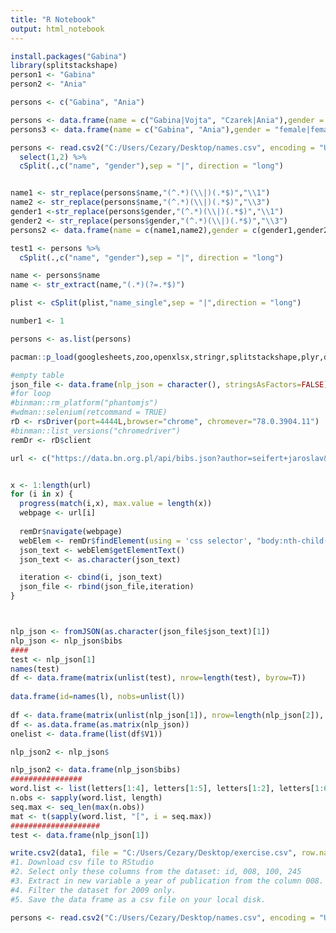 ```yaml
---
title: "R Notebook"
output: html_notebook
---
```


```r
install.packages("Gabina")
library(splitstackshape)
person1 <- "Gabina"
person2 <- "Ania"

persons <- c("Gabina", "Ania")

persons <- data.frame(name = c("Gabina|Vojta", "Czarek|Ania"),gender = c("female|male","male|female"))
persons3 <- data.frame(name = c("Gabina", "Ania"),gender = "female|female",test = c("test1", "test2", "test3"))

persons <- read.csv2("C:/Users/Cezary/Desktop/names.csv", encoding = "UTF-8", header = TRUE, stringsAsFactors = FALSE) %>%
  select(1,2) %>%
  cSplit(.,c("name", "gender"),sep = "|", direction = "long")


name1 <- str_replace(persons$name,"(^.*)(\\|)(.*$)","\\1")
name2 <- str_replace(persons$name,"(^.*)(\\|)(.*$)","\\3")
gender1 <-str_replace(persons$gender,"(^.*)(\\|)(.*$)","\\1")
gender2 <- str_replace(persons$gender,"(^.*)(\\|)(.*$)","\\3")
persons2 <- data.frame(name = c(name1,name2),gender = c(gender1,gender2))

test1 <- persons %>%
  cSplit(.,c("name", "gender"),sep = "|", direction = "long")

name <- persons$name
name <- str_extract(name,"(.*)(?=.*$)")

plist <- cSplit(plist,"name_single",sep = "|",direction = "long")

number1 <- 1

persons <- as.list(persons)
```

```r
pacman::p_load(googlesheets,zoo,openxlsx,stringr,splitstackshape,plyr,dplyr,stringdist,fuzzyjoin,data.table,svMisc,tidyverse,rvest,RSelenium,RJDBC,rjson,jsonlite,sqldf,XML,methods)

#empty table
json_file <- data.frame(nlp_json = character(), stringsAsFactors=FALSE)
#for loop
#binman::rm_platform("phantomjs")
#wdman::selenium(retcommand = TRUE)
rD <- rsDriver(port=4444L,browser="chrome", chromever="78.0.3904.11")
#binman::list_versions("chromedriver")
remDr <- rD$client

url <- c("https://data.bn.org.pl/api/bibs.json?author=seifert+jaroslav&amp;limit=100","https://data.bn.org.pl/api/bibs.json?limit=100&amp;subject=seifert+jaroslav")


x <- 1:length(url)
for (i in x) {
  progress(match(i,x), max.value = length(x)) 
  webpage <- url[i]
  
  remDr$navigate(webpage)
  webElem <- remDr$findElement(using = 'css selector', "body:nth-child(2) > pre:nth-child(1)")
  json_text <- webElem$getElementText()
  json_text <- as.character(json_text)

  iteration <- cbind(i, json_text)
  json_file <- rbind(json_file,iteration)
}



nlp_json <- fromJSON(as.character(json_file$json_text)[1])
nlp_json <- nlp_json$bibs
####
test <- nlp_json[1]
names(test)
df <- data.frame(matrix(unlist(test), nrow=length(test), byrow=T))  
  
data.frame(id=names(l), nobs=unlist(l))
  
df <- data.frame(matrix(unlist(nlp_json[1]), nrow=length(nlp_json[2]), byrow=T))
df <- as.data.frame(as.matrix(nlp_json))
onelist <- data.frame(list(df$V1))

nlp_json2 <- nlp_json$

nlp_json2 <- data.frame(nlp_json$bibs)
################
word.list <- list(letters[1:4], letters[1:5], letters[1:2], letters[1:6])
n.obs <- sapply(word.list, length)
seq.max <- seq_len(max(n.obs))
mat <- t(sapply(word.list, "[", i = seq.max))
####################
test <- data.frame(nlp_json[1])
```
```r

write.csv2(data1, file = "C:/Users/Cezary/Desktop/exercise.csv", row.names = F, na = '', fileEncoding = 'UTF-8')
#1. Download csv file to RStudio
#2. Select only these columns from the dataset: id, 008, 100, 245
#3. Extract in new variable a year of publication from the column 008.
#4. Filter the dataset for 2009 only.
#5. Save the data frame as a csv file on your local disk.

persons <- read.csv2("C:/Users/Cezary/Desktop/names.csv", encoding = "UTF-8", header = TRUE, stringsAsFactors = FALSE)

```


